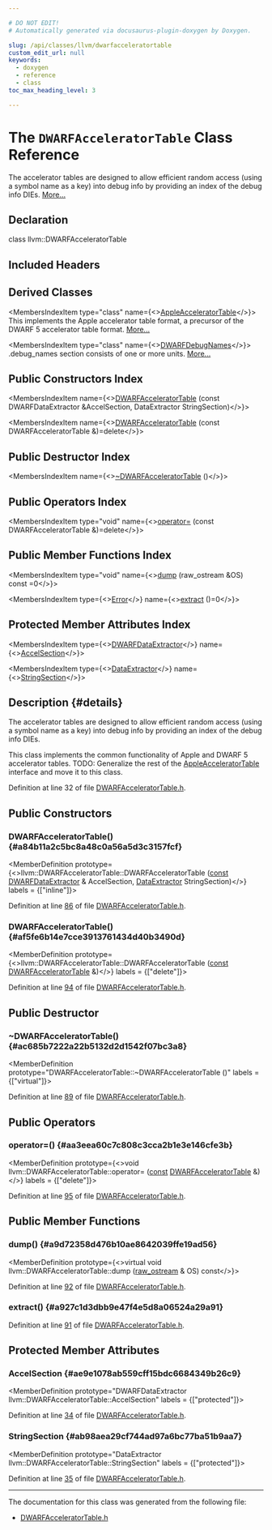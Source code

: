 ```yaml
---

# DO NOT EDIT!
# Automatically generated via docusaurus-plugin-doxygen by Doxygen.

slug: /api/classes/llvm/dwarfacceleratortable
custom_edit_url: null
keywords:
  - doxygen
  - reference
  - class
toc_max_heading_level: 3

---
```





# The `DWARFAcceleratorTable` Class Reference

<DoxygenPage pluginConfig={pluginConfig}>

The accelerator tables are designed to allow efficient random access (using a symbol name as a key) into debug info by providing an index of the debug info DIEs. <a href="#details">More...</a>

## Declaration

<CodeBlock>class llvm::DWARFAcceleratorTable</CodeBlock>

## Included Headers

<IncludesList>
<IncludesListItem
  filePath="llvm/DebugInfo/DWARF/DWARFAcceleratorTable.h"
  permalink="/docs/api/files/include/include/llvm/include/llvm/debuginfo/include/llvm/debuginfo/dwarf/dwarfacceleratortable-h"
  isLocal="true" />
</IncludesList>

## Derived Classes

<MembersIndex>

<MembersIndexItem
  type="class"
  name={<><a href="/docs/api/classes/llvm/appleacceleratortable">AppleAcceleratorTable</a></>}>
This implements the Apple accelerator table format, a precursor of the DWARF 5 accelerator table format. <a href="/docs/api/classes/llvm/appleacceleratortable/#details">More...</a>
</MembersIndexItem>

<MembersIndexItem
  type="class"
  name={<><a href="/docs/api/classes/llvm/dwarfdebugnames">DWARFDebugNames</a></>}>
.debug&#95;names section consists of one or more units. <a href="/docs/api/classes/llvm/dwarfdebugnames/#details">More...</a>
</MembersIndexItem>

</MembersIndex>

## Public Constructors Index

<MembersIndex>

<MembersIndexItem
  name={<><a href="#a84b11a2c5bc8a48c0a56a5d3c3157fcf">DWARFAcceleratorTable</a> (const DWARFDataExtractor &amp;AccelSection, DataExtractor StringSection)</>}>
</MembersIndexItem>

<MembersIndexItem
  name={<><a href="#af5fe6b14e7cce3913761434d40b3490d">DWARFAcceleratorTable</a> (const DWARFAcceleratorTable &amp;)=delete</>}>
</MembersIndexItem>

</MembersIndex>

## Public Destructor Index

<MembersIndex>

<MembersIndexItem
  name={<><a href="#ac685b7222a22b5132d2d1542f07bc3a8">~DWARFAcceleratorTable</a> ()</>}>
</MembersIndexItem>

</MembersIndex>

## Public Operators Index

<MembersIndex>

<MembersIndexItem
  type="void"
  name={<><a href="#aa3eea60c7c808c3cca2b1e3e146cfe3b">operator=</a> (const DWARFAcceleratorTable &amp;)=delete</>}>
</MembersIndexItem>

</MembersIndex>

## Public Member Functions Index

<MembersIndex>

<MembersIndexItem
  type="void"
  name={<><a href="#a9d72358d476b10ae8642039ffe19ad56">dump</a> (raw&#95;ostream &amp;OS) const =0</>}>
</MembersIndexItem>

<MembersIndexItem
  type={<><a href="/docs/api/classes/llvm/error">Error</a></>}
  name={<><a href="#a927c1d3dbb9e47f4e5d8a06524a29a91">extract</a> ()=0</>}>
</MembersIndexItem>

</MembersIndex>

## Protected Member Attributes Index

<MembersIndex>

<MembersIndexItem
  type={<><a href="/docs/api/classes/llvm/dwarfdataextractor">DWARFDataExtractor</a></>}
  name={<><a href="#ae9e1078ab559cff15bdc6684349b26c9">AccelSection</a></>}>
</MembersIndexItem>

<MembersIndexItem
  type={<><a href="/docs/api/classes/llvm/dataextractor">DataExtractor</a></>}
  name={<><a href="#ab98aea29cf744ad97a6bc77ba51b9aa7">StringSection</a></>}>
</MembersIndexItem>

</MembersIndex>

## Description {#details}

The accelerator tables are designed to allow efficient random access (using a symbol name as a key) into debug info by providing an index of the debug info DIEs.

This class implements the common functionality of Apple and DWARF 5 accelerator tables. TODO: Generalize the rest of the <a href="/docs/api/classes/llvm/appleacceleratortable">AppleAcceleratorTable</a> interface and move it to this class.

Definition at line 32 of file <a href="/docs/api/files/include/include/llvm/include/llvm/debuginfo/include/llvm/debuginfo/dwarf/dwarfacceleratortable-h">DWARFAcceleratorTable.h</a>.

<SectionDefinition>

## Public Constructors

### DWARFAcceleratorTable() {#a84b11a2c5bc8a48c0a56a5d3c3157fcf}

<MemberDefinition
  prototype={<>llvm::DWARFAcceleratorTable::DWARFAcceleratorTable (<a href="/docs/api/files/lib/lib/target/lib/target/aarch64/aarch64promoteconstant-cpp/#a90f8350fecae261c25be85d38b451bff">const</a> <a href="/docs/api/classes/llvm/dwarfdataextractor">DWARFDataExtractor</a> &amp; AccelSection, <a href="/docs/api/classes/llvm/dataextractor">DataExtractor</a> StringSection)</>}
  labels = {["inline"]}>

Definition at line <a href="/docs/api/files/include/include/llvm/include/llvm/debuginfo/include/llvm/debuginfo/dwarf/dwarfacceleratortable-h/#l00086">86</a> of file <a href="/docs/api/files/include/include/llvm/include/llvm/debuginfo/include/llvm/debuginfo/dwarf/dwarfacceleratortable-h">DWARFAcceleratorTable.h</a>.
</MemberDefinition>

### DWARFAcceleratorTable() {#af5fe6b14e7cce3913761434d40b3490d}

<MemberDefinition
  prototype={<>llvm::DWARFAcceleratorTable::DWARFAcceleratorTable (<a href="/docs/api/files/lib/lib/target/lib/target/aarch64/aarch64promoteconstant-cpp/#a90f8350fecae261c25be85d38b451bff">const</a> <a href="/docs/api/classes/llvm/dwarfacceleratortable">DWARFAcceleratorTable</a> &amp;)</>}
  labels = {["delete"]}>

Definition at line <a href="/docs/api/files/include/include/llvm/include/llvm/debuginfo/include/llvm/debuginfo/dwarf/dwarfacceleratortable-h/#l00094">94</a> of file <a href="/docs/api/files/include/include/llvm/include/llvm/debuginfo/include/llvm/debuginfo/dwarf/dwarfacceleratortable-h">DWARFAcceleratorTable.h</a>.
</MemberDefinition>

</SectionDefinition>

<SectionDefinition>

## Public Destructor

### ~DWARFAcceleratorTable() {#ac685b7222a22b5132d2d1542f07bc3a8}

<MemberDefinition
  prototype="DWARFAcceleratorTable::~DWARFAcceleratorTable ()"
  labels = {["virtual"]}>

Definition at line <a href="/docs/api/files/include/include/llvm/include/llvm/debuginfo/include/llvm/debuginfo/dwarf/dwarfacceleratortable-h/#l00089">89</a> of file <a href="/docs/api/files/include/include/llvm/include/llvm/debuginfo/include/llvm/debuginfo/dwarf/dwarfacceleratortable-h">DWARFAcceleratorTable.h</a>.
</MemberDefinition>

</SectionDefinition>

<SectionDefinition>

## Public Operators

### operator=() {#aa3eea60c7c808c3cca2b1e3e146cfe3b}

<MemberDefinition
  prototype={<>void llvm::DWARFAcceleratorTable::operator= (<a href="/docs/api/files/lib/lib/target/lib/target/aarch64/aarch64promoteconstant-cpp/#a90f8350fecae261c25be85d38b451bff">const</a> <a href="/docs/api/classes/llvm/dwarfacceleratortable">DWARFAcceleratorTable</a> &amp;)</>}
  labels = {["delete"]}>

Definition at line <a href="/docs/api/files/include/include/llvm/include/llvm/debuginfo/include/llvm/debuginfo/dwarf/dwarfacceleratortable-h/#l00095">95</a> of file <a href="/docs/api/files/include/include/llvm/include/llvm/debuginfo/include/llvm/debuginfo/dwarf/dwarfacceleratortable-h">DWARFAcceleratorTable.h</a>.
</MemberDefinition>

</SectionDefinition>

<SectionDefinition>

## Public Member Functions

### dump() {#a9d72358d476b10ae8642039ffe19ad56}

<MemberDefinition
  prototype={<>virtual void llvm::DWARFAcceleratorTable::dump (<a href="/docs/api/classes/llvm/raw-ostream">raw&#95;ostream</a> &amp; OS) const</>}>

Definition at line <a href="/docs/api/files/include/include/llvm/include/llvm/debuginfo/include/llvm/debuginfo/dwarf/dwarfacceleratortable-h/#l00092">92</a> of file <a href="/docs/api/files/include/include/llvm/include/llvm/debuginfo/include/llvm/debuginfo/dwarf/dwarfacceleratortable-h">DWARFAcceleratorTable.h</a>.
</MemberDefinition>

### extract() {#a927c1d3dbb9e47f4e5d8a06524a29a91}

<MemberDefinition
  prototype="virtual Error llvm::DWARFAcceleratorTable::extract ()">

Definition at line <a href="/docs/api/files/include/include/llvm/include/llvm/debuginfo/include/llvm/debuginfo/dwarf/dwarfacceleratortable-h/#l00091">91</a> of file <a href="/docs/api/files/include/include/llvm/include/llvm/debuginfo/include/llvm/debuginfo/dwarf/dwarfacceleratortable-h">DWARFAcceleratorTable.h</a>.
</MemberDefinition>

</SectionDefinition>

<SectionDefinition>

## Protected Member Attributes

### AccelSection {#ae9e1078ab559cff15bdc6684349b26c9}

<MemberDefinition
  prototype="DWARFDataExtractor llvm::DWARFAcceleratorTable::AccelSection"
  labels = {["protected"]}>

Definition at line <a href="/docs/api/files/include/include/llvm/include/llvm/debuginfo/include/llvm/debuginfo/dwarf/dwarfacceleratortable-h/#l00034">34</a> of file <a href="/docs/api/files/include/include/llvm/include/llvm/debuginfo/include/llvm/debuginfo/dwarf/dwarfacceleratortable-h">DWARFAcceleratorTable.h</a>.
</MemberDefinition>

### StringSection {#ab98aea29cf744ad97a6bc77ba51b9aa7}

<MemberDefinition
  prototype="DataExtractor llvm::DWARFAcceleratorTable::StringSection"
  labels = {["protected"]}>

Definition at line <a href="/docs/api/files/include/include/llvm/include/llvm/debuginfo/include/llvm/debuginfo/dwarf/dwarfacceleratortable-h/#l00035">35</a> of file <a href="/docs/api/files/include/include/llvm/include/llvm/debuginfo/include/llvm/debuginfo/dwarf/dwarfacceleratortable-h">DWARFAcceleratorTable.h</a>.
</MemberDefinition>

</SectionDefinition>

<hr/>

The documentation for this class was generated from the following file:

<ul>
<li><a href="/docs/api/files/include/include/llvm/include/llvm/debuginfo/include/llvm/debuginfo/dwarf/dwarfacceleratortable-h">DWARFAcceleratorTable.h</a></li>
</ul>

</DoxygenPage>
